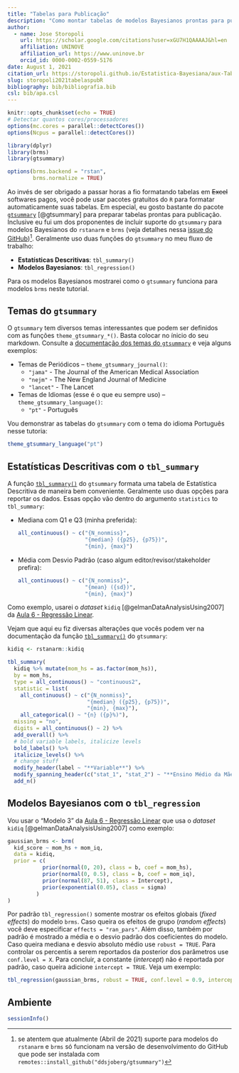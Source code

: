```yaml
---
title: "Tabelas para Publicação"
description: "Como montar tabelas de modelos Bayesianos prontas para publicação"
author:
  - name: Jose Storopoli
    url: https://scholar.google.com/citations?user=xGU7H1QAAAAJ&hl=en
    affiliation: UNINOVE
    affiliation_url: https://www.uninove.br
    orcid_id: 0000-0002-0559-5176
date: August 1, 2021
citation_url: https://storopoli.github.io/Estatistica-Bayesiana/aux-Tabelas_para_Publicacao.html
slug: storopoli2021tabelaspubR
bibliography: bib/bibliografia.bib
csl: bib/apa.csl
---
```


```r
knitr::opts_chunk$set(echo = TRUE)
# Detectar quantos cores/processadores
options(mc.cores = parallel::detectCores())
options(Ncpus = parallel::detectCores())

library(dplyr)
library(brms)
library(gtsummary)

options(brms.backend = "rstan",
        brms.normalize = TRUE)
```

<link rel="stylesheet" href="https://cdn.rawgit.com/jpswalsh/academicons/master/css/academicons.min.css"/>

Ao invés de ser obrigado a passar horas a fio formatando tabelas em ~~Excel~~ softwares pagos, você pode usar pacotes gratuitos do `R` para formatar automaticamente suas tabelas. Em especial, eu gosto bastante do pacote [`gtsummary`](https://github.com/ddsjoberg/gtsummary) [@gtsummary] para preparar tabelas prontas para publicação. Inclusive eu fui um dos proponentes de incluir suporte do `gtsummary` para modelos Bayesianos do `rstanarm` e `brms` (veja detalhes nessa [issue do GitHub](https://github.com/ddsjoberg/gtsummary/issues/751))^[se atentem que atualmente (Abril de 2021) suporte para modelos do `rstanarm` e `brms` só funcionam na versão de desenvolvimento do GitHub que pode ser instalada com `remotes::install_github("ddsjoberg/gtsummary")`]. Geralmente uso duas funções do `gtsummary` no meu fluxo de trabalho:

* **Estatísticas Descritivas**: `tbl_summary()`
* **Modelos Bayesianos**: `tbl_regression()`

Para os modelos Bayesianos mostrarei como o `gtsummary` funciona para modelos `brms` neste tutorial.

## Temas do `gtsummary`

O `gtsummary` tem diversos temas interessantes que podem ser definidos com as funções `theme_gtsummary_*()`. Basta colocar no ínicio do seu markdown. Consulte a [documentação dos temas do `gtsummary`](http://www.danieldsjoberg.com/gtsummary/articles/themes.html) e veja alguns exemplos:

* Temas de Periódicos -- `theme_gtsummary_journal()`:
  * `"jama"` - The Journal of the American Medical Association
  * `"nejm"` - The New England Journal of Medicine
  * `"lancet"` - The Lancet
* Temas de Idiomas (esse é o que eu sempre uso) -- `theme_gtsummary_language()`:
  * `"pt"` - Português
  
Vou demonstrar as tabelas do `gtsummary` com o tema do idioma Português nesse tutoria:

```r
theme_gtsummary_language("pt")
```

## Estatísticas Descritivas com o `tbl_summary`

A função [`tbl_summary()`](http://www.danieldsjoberg.com/gtsummary/articles/tbl_summary.html) do `gtsummary` formata uma tabela de Estatística Descritiva de maneira bem conveniente. Geralmente uso duas opções para reportar os dados. Essas opção vão dentro do argumento `statistics` to `tbl_summary`:

* Mediana com Q1 e Q3 (minha preferida):
  ```r
  all_continuous() ~ c("{N_nonmiss}",
                       "{median} ({p25}, {p75})",
                       "{min}, {max}")
  ```
* Média com Desvio Padrão (caso algum editor/revisor/stakeholder prefira):
  ```r
  all_continuous() ~ c("{N_nonmiss}",
                       "{mean} ({sd})",
                       "{min}, {max}")
  ```

Como exemplo, usarei o *dataset* `kidiq` [@gelmanDataAnalysisUsing2007] da [Aula 6 - Regressão Linear](6-Regressao_Linear.html).

Vejam que aqui eu fiz diversas alterações que vocês podem ver na documentação da função [`tbl_summary()`](http://www.danieldsjoberg.com/gtsummary/articles/tbl_summary.html) do `gtsummary`:

```r
kidiq <- rstanarm::kidiq

tbl_summary(
  kidiq %>% mutate(mom_hs = as.factor(mom_hs)),
  by = mom_hs,
  type = all_continuous() ~ "continuous2",
  statistic = list(
    all_continuous() ~ c("{N_nonmiss}",
                         "{median} ({p25}, {p75})",
                         "{min}, {max}"),
    all_categorical() ~ "{n} ({p}%)"),
  missing = "no",
  digits = all_continuous() ~ 2) %>%
  add_overall() %>%
  # bold variable labels, italicize levels
  bold_labels() %>%
  italicize_levels() %>%
  # change stuff
  modify_header(label ~ "**Variable**") %>%
  modify_spanning_header(c("stat_1", "stat_2") ~ "**Ensino Médio da Mãe**") %>%
  add_n()
```


## Modelos Bayesianos com o `tbl_regression`

Vou usar o "Modelo 3" da [Aula 6 - Regressão Linear](6-Regressao_Linear.html) que usa o *dataset* `kidiq` [@gelmanDataAnalysisUsing2007] como exemplo:

```r
gaussian_brms <- brm(
  kid_score ~ mom_hs + mom_iq,
  data = kidiq,
  prior = c(
           prior(normal(0, 20), class = b, coef = mom_hs),
           prior(normal(0, 0.5), class = b, coef = mom_iq),
           prior(normal(87, 51), class = Intercept),
           prior(exponential(0.05), class = sigma)
         )
)
```

Por padrão `tbl_regression()` somente mostrar os efeitos globais (*fixed effects*) do modelo `brms`. Caso queira os efeitos de grupo (*random effects*) você deve especificar `effects = "ran_pars"`. Além disso, também por padrão é mostrado a média e o desvio padrão dos coeficientes do modelo. Caso queira mediana e desvio absoluto médio use `robust = TRUE`. Para controlar os percentis a serem reportados da posterior dos parâmetros use `conf.level = X`. Para concluir, a constante (*intercept*) não é reportada por padrão, caso queira adicione `intercept = TRUE`. Veja um exemplo: 

```r
tbl_regression(gaussian_brms, robust = TRUE, conf.level = 0.9, intercept = TRUE)
```


## Ambiente

```r
sessionInfo()
```
